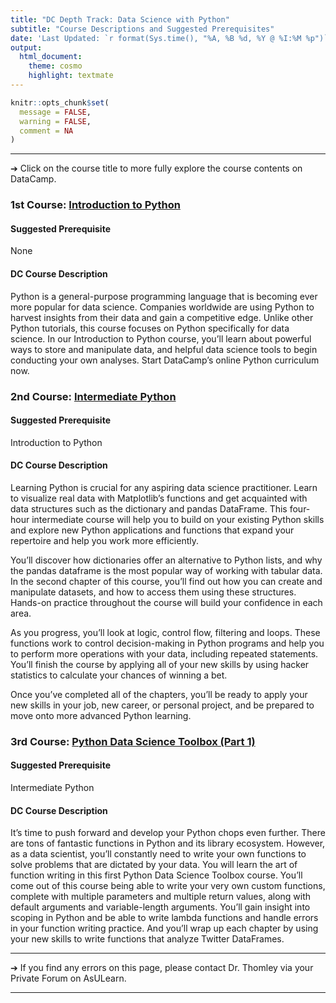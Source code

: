 ```yaml
---
title: "DC Depth Track: Data Science with Python"
subtitle: "Course Descriptions and Suggested Prerequisites"
date: 'Last Updated: `r format(Sys.time(), "%A, %B %d, %Y @ %I:%M %p")`'
output: 
  html_document: 
    theme: cosmo
    highlight: textmate
---
```


```r
knitr::opts_chunk$set(
  message = FALSE,
  warning = FALSE,
  comment = NA
)
```

<hr>

&#10132; Click on the course title to more fully explore the course contents on DataCamp.

### **1st Course: [Introduction to Python](https://learn.datacamp.com/courses/intro-to-python-for-data-science)**

#### **Suggested Prerequisite**

None

#### **DC Course Description**

Python is a general-purpose programming language that is becoming ever more popular for data science. Companies worldwide are using Python to harvest insights from their data and gain a competitive edge. Unlike other Python tutorials, this course focuses on Python specifically for data science. In our Introduction to Python course, you’ll learn about powerful ways to store and manipulate data, and helpful data science tools to begin conducting your own analyses. Start DataCamp’s online Python curriculum now.

### **2nd Course: [Intermediate Python](https://learn.datacamp.com/courses/intermediate-python)**

#### **Suggested Prerequisite**

Introduction to Python

#### **DC Course Description**

Learning Python is crucial for any aspiring data science practitioner. Learn to visualize real data with Matplotlib’s functions and get acquainted with data structures such as the dictionary and pandas DataFrame. This four-hour intermediate course will help you to build on your existing Python skills and explore new Python applications and functions that expand your repertoire and help you work more efficiently.

You'll discover how dictionaries offer an alternative to Python lists, and why the pandas dataframe is the most popular way of working with tabular data. In the second chapter of this course, you’ll find out how you can create and manipulate datasets, and how to access them using these structures. Hands-on practice throughout the course will build your confidence in each area.

As you progress, you’ll look at logic, control flow, filtering and loops. These functions work to control decision-making in Python programs and help you to perform more operations with your data, including repeated statements. You’ll finish the course by applying all of your new skills by using hacker statistics to calculate your chances of winning a bet.

Once you’ve completed all of the chapters, you’ll be ready to apply your new skills in your job, new career, or personal project, and be prepared to move onto more advanced Python learning.

### **3rd Course: [Python Data Science Toolbox (Part 1)](https://learn.datacamp.com/courses/python-data-science-toolbox-part-1)**

#### **Suggested Prerequisite**

Intermediate Python

#### **DC Course Description**

It's time to push forward and develop your Python chops even further. There are tons of fantastic functions in Python and its library ecosystem. However, as a data scientist, you'll constantly need to write your own functions to solve problems that are dictated by your data. You will learn the art of function writing in this first Python Data Science Toolbox course. You'll come out of this course being able to write your very own custom functions, complete with multiple parameters and multiple return values, along with default arguments and variable-length arguments. You'll gain insight into scoping in Python and be able to write lambda functions and handle errors in your function writing practice. And you'll wrap up each chapter by using your new skills to write functions that analyze Twitter DataFrames.

<hr>

&#10132; If you find any errors on this page, please contact Dr. Thomley via your Private Forum on AsULearn.

<hr>
